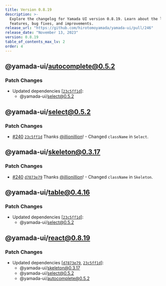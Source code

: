 ```yaml
---
title: Version 0.8.19
description: >-
  Explore the changelog for Yamada UI version 0.8.19. Learn about the latest
  features, bug fixes, and improvements.
release_url: "https://github.com/hirotomoyamada/yamada-ui/pull/246"
release_date: "November 13, 2023"
version: 0.8.19
table_of_contents_max_lv: 2
order: 4
---
```


## @yamada-ui/autocomplete@0.5.2

### Patch Changes

- Updated dependencies \[[`23c5ff1d`](https://github.com/hirotomoyamada/yamada-ui/commit/23c5ff1d24f6a193ec1bbcee2a0e57289b6021e7)]:
  - @yamada-ui/select@0.5.2

## @yamada-ui/select@0.5.2

### Patch Changes

- [#240](https://github.com/hirotomoyamada/yamada-ui/pull/240) [`23c5ff1d`](https://github.com/hirotomoyamada/yamada-ui/commit/23c5ff1d24f6a193ec1bbcee2a0e57289b6021e7) Thanks [@illionillion](https://github.com/illionillion)! - Changed `className` in `Select`.

## @yamada-ui/skeleton@0.3.17

### Patch Changes

- [#240](https://github.com/hirotomoyamada/yamada-ui/pull/240) [`d7873e79`](https://github.com/hirotomoyamada/yamada-ui/commit/d7873e79f27b360e1a6947daa30a7636addd91b7) Thanks [@illionillion](https://github.com/illionillion)! - Changed `className` in `Skeleton`.

## @yamada-ui/table@0.4.16

### Patch Changes

- Updated dependencies \[[`23c5ff1d`](https://github.com/hirotomoyamada/yamada-ui/commit/23c5ff1d24f6a193ec1bbcee2a0e57289b6021e7)]:
  - @yamada-ui/select@0.5.2

## @yamada-ui/react@0.8.19

### Patch Changes

- Updated dependencies \[[`d7873e79`](https://github.com/hirotomoyamada/yamada-ui/commit/d7873e79f27b360e1a6947daa30a7636addd91b7), [`23c5ff1d`](https://github.com/hirotomoyamada/yamada-ui/commit/23c5ff1d24f6a193ec1bbcee2a0e57289b6021e7)]:
  - @yamada-ui/skeleton@0.3.17
  - @yamada-ui/select@0.5.2
  - @yamada-ui/autocomplete@0.5.2
